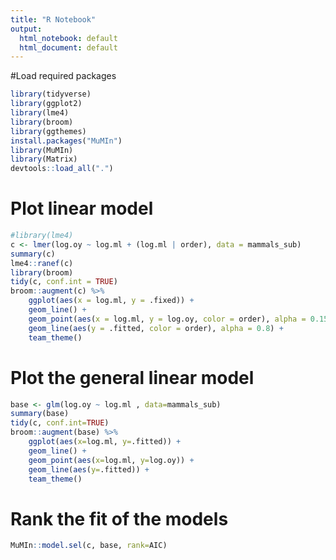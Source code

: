 ```yaml
---
title: "R Notebook"
output:
  html_notebook: default
  html_document: default
---
```

#Load required packages
```r
library(tidyverse)
library(ggplot2)
library(lme4)
library(broom)
library(ggthemes)
install.packages("MuMIn")
library(MuMIn)
library(Matrix)
devtools::load_all(".")
```
# Plot linear model 
```r
#library(lme4)
c <- lmer(log.oy ~ log.ml + (log.ml | order), data = mammals_sub)
summary(c)
lme4::ranef(c)
library(broom)
tidy(c, conf.int = TRUE)
broom::augment(c) %>%
    ggplot(aes(x = log.ml, y = .fixed)) +
    geom_line() +
    geom_point(aes(x = log.ml, y = log.oy, color = order), alpha = 0.15) +
    geom_line(aes(y = .fitted, color = order), alpha = 0.8) + 
    team_theme()
```
# Plot the general linear model 
```r
base <- glm(log.oy ~ log.ml , data=mammals_sub)
summary(base)
tidy(c, conf.int=TRUE)
broom::augment(base) %>%
    ggplot(aes(x=log.ml, y=.fitted)) +
    geom_line() +
    geom_point(aes(x=log.ml, y=log.oy)) +
    geom_line(aes(y=.fitted)) + 
    team_theme()
```

# Rank the fit of the models
```r
MuMIn::model.sel(c, base, rank=AIC)
```

